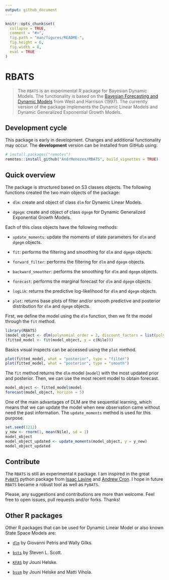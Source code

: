```yaml
---
output: github_document
---
```


<!-- README.md is generated from README.Rmd. Please edit that file -->

```r
knitr::opts_chunk$set(
  collapse = TRUE,
  comment = "#>",
  fig.path = "man/figures/README-",
  fig.height = 6,
  fig.width = 8,
  eval = TRUE
)
```

# RBATS

> The `RBATS` is an experimental R package for Bayesian Dynamic Models. The functionality is based on the
[Bayesian Forecasting and Dynamic Models](http://www2.stat.duke.edu/~mw/West&HarrisonBook/)
from West and Harrison (1997). The currently version of the package implements the Dynamic Linear Models and Dynamic Generalized Exponential Growth Models.


## Development cycle

This package is early in development. Changes and additional functionality may occur.
The **development** version can be installed from GitHub using:
```r
# install.packages("remotes")
remotes::install_github("AndrMenezes/RBATS", build_vignettes = TRUE)
```

## Quick overview

The package is structured based on S3 classes objects. 
The following functions created the two main objects of the package:

- `dlm`: create and object of class `dlm` for Dynamic Linear Models. 

- `dgegm`: create and object of class `dgegm` for Dynamic Generalized Exponential Growth Models.

Each of this class objects have the following methods:

- `update_moments`: update the moments of state parameters for `dlm` and `dgegm` objects.

- `fit`: performs the filtering and smoothing for `dlm` and `dgegm` objects.

- `forward_filter`: performs the filtering for `dlm` and `dgegm` objects.

- `backward_smoother`: performs the smoothing for `dlm` and `dgegm` objects.

- `forecast`: performs the marginal forecast for `dlm` and `dgegm` objects.

- `logLik`: returns the predictive log-likelihood for `dlm` and `dgegm` objects.

- `plot`: returns base plots of filter and/or smooth predictive and posterior distribution for `dlm` and `dgegm` objects.  


First, we define the model using the `dlm` function, then we fit the model through the
`fit` method.

```r
library(RBATS)
(model_object <- dlm(polynomial_order = 2, discount_factors = list(polynomial = 0.95)))
(fitted_model <- fit(model_object, y = c(Nile)))
```

Basics visual inspects can be accessed using the `plot` method.
```r
plot(fitted_model, what = "posterior", type = "filter")
plot(fitted_model, what = "posterior", type = "smooth")
```

The `fit` method returns the `dlm` model (`model`) with the most updated prior and
posterior. Then, we can use the most recent model to obtain forecast.
```r
model_object <- fitted_model$model
forecast(model_object, horizon = 5)
```

One of the main advantages of DLM are the sequential learning, which means that we can
update the model when new observation came without need the past information.
The `update_moments` method is used for this purpose. 

```r
set.seed(1212)
y_new <- rnorm(1, mean(Nile), sd = 1)
model_object
model_object_updated <- update_moments(model_object, y = y_new)
model_object_updated
```



## Contribute

The `RBATS` is still an experimental `R` package. I am inspired in the great
[`PyBATS`](https://lavinei.github.io/pybats/) python package from  [Isaac Lavine](https://www.linkedin.com/in/isaac-lavine-70495929/) and
[Andrew Cron](https://www.linkedin.com/in/andrewjcron/).
I hope in future `RBATS` became a robust tool as well as `PyBATS`. 

Please, any suggestions and contributions are more than welcome.
Feel free to open issues, pull requests and/or forks. Thanks!

## Other R packages

Other R packages that can be used for Dynamic Linear Model or also known
State Space Models are:

- [`dlm`](https://cran.r-project.org/web/packages/dlm/index.html) by Giovanni Petris and Wally Gilks.

- [`bsts`](https://cran.r-project.org/web/packages/bsts/index.html) by Steven L. Scott.

- [`KFAS`](https://cran.r-project.org/web/packages/KFAS/index.html) by Jouni Helske.

- [`bssm`](https://cran.r-project.org/web/packages/bssm/index.html) by Jouni Helske and Matti Vihola.




